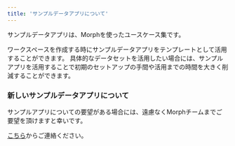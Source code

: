 ```yaml
---
title: 'サンプルデータアプリについて'
---
```


サンプルデータアプリは、Morphを使ったユースケース集です。

ワークスペースを作成する時にサンプルデータアプリをテンプレートとして活用することができます。
具体的なデータセットを活用したい場合には、サンプルアプリを活用することで初期のセットアップの手間や活用までの時間を大きく削減することができます。

### 新しいサンプルデータアプリについて

サンプルアプリについての要望がある場合には、遠慮なくMorphチームまでご要望を頂けますと幸いです。

[こちら](/troubleshooting/ja/support/contact-support)からご連絡ください。
